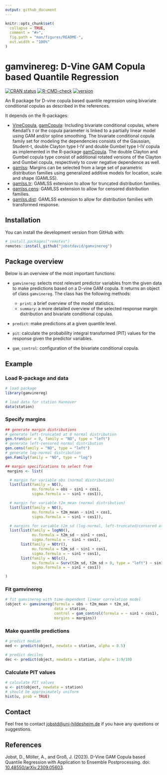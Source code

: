 ```yaml
---
output: github_document
---
```


```r
knitr::opts_chunk$set(
  collapse = TRUE,
  comment = "#>",
  fig.path = "man/figures/README-",
  out.width = "100%"
)
```
# gamvinereg: D-Vine GAM Copula based Quantile Regression

<!-- badges: start -->
[![CRAN status](https://www.r-pkg.org/badges/version/gamvinereg)](https://CRAN.R-project.org/package=gamvinereg)
[![R-CMD-check](https://github.com/jobstdavid/gamvinereg/workflows/R-CMD-check/badge.svg)](https://github.com/jobstdavid/gamvinereg/actions)
[![version](https://img.shields.io/badge/version-0.1.0-green.svg?style=flat)](https://github.com/jobstdavid/gamvinereg)
<!-- badges: end -->

An R package for D-vine copula based quantile regression using bivariate conditional copulas as described in the references.  

It depends on the R-packages:

- [VineCopula](https://cran.r-project.org/web/packages/VineCopula/index.html), [gamCopula](https://cran.r-project.org/web/packages/gamCopula/index.html): Including bivariate conditional copulas, where Kendall's $\tau$ or the copula parameter is linked to a partially linear model using GAM and/or spline smoothing. The bivariate conditional copula family set for modeling the dependencies consists of the Gaussian, Student-t, double Clayton type I-IV and double Gumbel type I-IV copula as implemented in the R-package [gamCopula](https://cran.r-project.org/web/packages/gamCopula/index.html). The double Clayton and Gumbel copula type consist of additional rotated versions of the Clayton and Gumbel copula, respectively to cover negative dependence as well.
- [gamlss](https://cran.r-project.org/web/packages/gamlss/index.html): Margins can be selected from a large set of parametric distribution families using generalized additive models for location, scale and shape (GAMLSS).
- [gamlss.tr](https://cran.r-project.org/web/packages/gamlss.tr/index.html): GAMLSS extension to allow for truncated distribution families.
- [gamlss.cens](https://cran.r-project.org/web/packages/gamlss.cens/index.html): GAMLSS extension to allow for censored distribution families.
- [gamlss.dist](https://cran.r-project.org/web/packages/gamlss.dist/index.html): GAMLSS extension to allow for distribution families with transformed response.

## Installation

You can install the development version from GitHub with:

``` r
# install.packages("remotes")
remotes::install_github("jobstdavid/gamvinereg")
```


## Package overview

Below is an overview of the most important functions:


- ``gamvinereg``: selects most relevant predictor variables from the given data to make predictions based on a D-vine GAM copula. It returns an object of class ``gamvinereg``. The class has the following methods:

  - ``print``: a brief overview of the model statistics.
  - ``summary``: a more detailed overview of the selected response margin distribution and bivariate conditional copulas. 
  
- ``predict``: make predictions at a given quantile level.
- ``pit``: calculate the probabililty integral transformed (PIT) values for the response given the predictor variables.
- ``gam_control``: configuration of the bivariate conditional copula.

## Example
### Load R-package and data
```r
# load package
library(gamvinereg)

# load data for station Hannover
data(station)
```

### Specify margins
```r
## generate margin distributions
# generate left-truncated at 0 normal distribution
gen.trun(par = 0, family = "NO", type = "left")
# generate left-censored normal distribution
gen.cens(family = "NO", type = "left")
# generate log-normal distribution
gen.Family(family = "NO", type = "log")

## margin specifications to select from
 margins <- list(

  # margin for variable obs (normal distribution)
  list(list(family = NO(),
            mu.formula = obs ~ sin1 + cos1,
            sigma.formula = ~ sin1 + cos1)),

  # margin for variable t2m_mean (normal distribution)
  list(list(family = NO(),
            mu.formula = t2m_mean ~ sin1 + cos1,
            sigma.formula = ~ sin1 + cos1)),

  # margins for variable t2m_sd (log-normal, left-truncated/censored at 0 normal distribution)
  list(list(family = logNO(),
            mu.formula = t2m_sd ~ sin1 + cos1,
            sigma.formula = ~ sin1 + cos1),
       list(family = NOtr(),
            mu.formula = t2m_sd ~ sin1 + cos1,
            sigma.formula = ~ sin1 + cos1),
       list(family = NOlc(),
            mu.formula = Surv(t2m_sd, t2m_sd > 0, type = "left") ~ sin1 + cos1,
            sigma.formula = ~ sin1 + cos1))

)
```

### Fit gamvinereg
```r
# fit gamvinereg with time-dependent linear correlation model
(object <- gamvinereg(formula = obs ~ t2m_mean + t2m_sd,
                      data = station,
                      control = gam_control(formula = ~ sin1 + cos1),
                      margins = margins))
```

### Make quantile predictions
```r
# predict median
med <- predict(object, newdata = station, alpha = 0.5)

# predict deciles
dec <- predict(object, newdata = station, alpha = 1:9/10)
```

### Calculate PIT values
```r
# calculate PIT values
u <- pit(object, newdata = station)
# should be approximately uniform
hist(u, prob = TRUE)
```

## Contact
Feel free to contact [jobstd@uni-hildesheim.de](mailto:jobstd@uni-hildesheim.de) if you have any questions or suggestions.

## References
Jobst, D., Möller, A., and Groß, J. (2023). D-Vine GAM Copula based Quantile Regression with Application to Ensemble Postprocessing. doi: [10.48550/arXiv.2309.05603](https://arxiv.org/abs/2309.05603).
